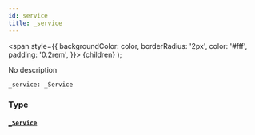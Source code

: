 ```yaml
---
id: service
title: _service
---
```


<span
style={{
      backgroundColor: color,
      borderRadius: '2px',
      color: '#fff',
      padding: '0.2rem',
    }}>
{children}
</span>
);

No description

```graphql
_service: _Service

```

### Type

#### [`_Service`](/api-reference/objects/service.mdx)
